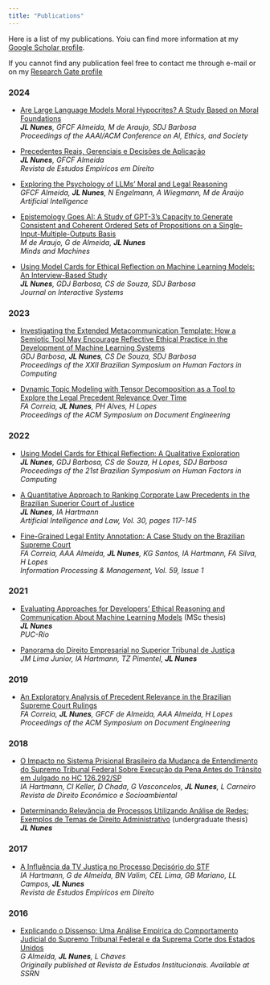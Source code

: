 ---
title: "Publications"
---

Here is a list of my publications. Yoiu can find more information at my [Google Scholar profile](https://scholar.google.com/citations?user=8V-ZZZEAAAAJ&hl=en).

If you cannot find any publication feel free to contact me through e-mail or on my [Research Gate profile](https://www.researchgate.net/profile/Jose-Luiz-Nunes?ev=hdr_xprf&_tp=eyJjb250ZXh0Ijp7ImZpcnN0UGFnZSI6ImhvbWUiLCJwYWdlIjoiaG9tZSIsInBvc2l0aW9uIjoiZ2xvYmFsSGVhZGVyIn19)



<!-- Publications to be added below: -->

### 2024
- [Are Large Language Models Moral Hypocrites? A Study Based on Moral Foundations](https://ojs.aaai.org/index.php/AIES/article/view/31704)  
  ***JL Nunes**, GFCF Almeida, M de Araujo, SDJ Barbosa*  
  *Proceedings of the AAAI/ACM Conference on AI, Ethics, and Society*

- [Precedentes Reais, Gerenciais e Decisões de Aplicação](https://www.reedrevista.org/reed/article/view/709)  
  ***JL Nunes**, GFCF Almeida*  
  *Revista de Estudos Empíricos em Direito*

- [Exploring the Psychology of LLMs’ Moral and Legal Reasoning](https://www.sciencedirect.com/science/article/abs/pii/S000437022400081X)  
  *GFCF Almeida, **JL Nunes**, N Engelmann, A Wiegmann, M de Araújo*  
  *Artificial Intelligence*

- [Epistemology Goes AI: A Study of GPT-3’s Capacity to Generate Consistent and Coherent Ordered Sets of Propositions on a Single-Input-Multiple-Outputs Basis](https://link.springer.com/article/10.1007/s11023-024-09660-6)  
  *M de Araujo, G de Almeida, **JL Nunes***  
  *Minds and Machines*

- [Using Model Cards for Ethical Reflection on Machine Learning Models: An Interview-Based Study](https://journals-sol.sbc.org.br/index.php/jis/article/view/3444)  
  ***JL Nunes**, GDJ Barbosa, CS de Souza, SDJ Barbosa*  
  *Journal on Interactive Systems*

### 2023
- [Investigating the Extended Metacommunication Template: How a Semiotic Tool May Encourage Reflective Ethical Practice in the Development of Machine Learning Systems](https://dl.acm.org/doi/abs/10.1145/3638067.3638070)  
  *GDJ Barbosa, **JL Nunes**, CS De Souza, SDJ Barbosa*  
  *Proceedings of the XXII Brazilian Symposium on Human Factors in Computing*

- [Dynamic Topic Modeling with Tensor Decomposition as a Tool to Explore the Legal Precedent Relevance Over Time](https://dl.acm.org/doi/abs/10.1145/3573128.3604899)  
  *FA Correia, **JL Nunes**, PH Alves, H Lopes*  
  *Proceedings of the ACM Symposium on Document Engineering*

### 2022
- [Using Model Cards for Ethical Reflection: A Qualitative Exploration](https://dl.acm.org/doi/abs/10.1145/3554364.3559117)  
  ***JL Nunes**, GDJ Barbosa, CS de Souza, H Lopes, SDJ Barbosa*  
  *Proceedings of the 21st Brazilian Symposium on Human Factors in Computing*

- [A Quantitative Approach to Ranking Corporate Law Precedents in the Brazilian Superior Court of Justice](https://link.springer.com/article/10.1007/s10506-021-09290-8)  
  ***JL Nunes**, IA Hartmann*  
  *Artificial Intelligence and Law, Vol. 30, pages 117-145*

- [Fine-Grained Legal Entity Annotation: A Case Study on the Brazilian Supreme Court](https://www.sciencedirect.com/science/article/abs/pii/S0306457321002727)  
  *FA Correia, AAA Almeida, **JL Nunes**, KG Santos, IA Hartmann, FA Silva, H Lopes*  
  *Information Processing & Management, Vol. 59, Issue 1*

### 2021
- [Evaluating Approaches for Developers’ Ethical Reasoning and Communication About Machine Learning Models](https://www.maxwell.vrac.puc-rio.br/56260/56260.PDF)  (MSc thesis)  
  ***JL Nunes***  
  *PUC-Rio*

- [Panorama do Direito Empresarial no Superior Tribunal de Justiça](https://bibliotecadigital.fgv.br/dspace/bitstream/handle/10438/31251/0.%20Miolo%20digital_Panorama%20do%20Direito%20Empresarial%20no%20STJ.pdf?sequence=1)  
  *JM Lima Junior, IA Hartmann, TZ Pimentel, **JL Nunes***  

### 2019
- [An Exploratory Analysis of Precedent Relevance in the Brazilian Supreme Court Rulings](https://dl.acm.org/doi/abs/10.1145/3342558.3345416)  
  *FA Correia, **JL Nunes**, GFCF de Almeida, AAA Almeida, H Lopes*  
  *Proceedings of the ACM Symposium on Document Engineering*

### 2018
- [O Impacto no Sistema Prisional Brasileiro da Mudança de Entendimento do Supremo Tribunal Federal Sobre Execução da Pena Antes do Trânsito em Julgado no HC 126.292/SP](https://periodicos.pucpr.br/direitoeconomico/article/view/22393)  
  *IA Hartmann, CI Keller, D Chada, G Vasconcelos, **JL Nunes**, L Carneiro*  
  *Revista de Direito Econômico e Socioambiental*

- [Determinando Relevância de Processos Utilizando Análise de Redes: Exemplos de Temas de Direito Administrativo](https://repositorio.fgv.br/items/d4c9505f-06f8-492b-8d4c-247113ef8028) (undergraduate thesis)   
  ***JL Nunes***  

### 2017
- [A Influência da TV Justiça no Processo Decisório do STF](https://reedrevista.org/reed/article/view/186)  
  *IA Hartmann, G de Almeida, BN Valim, CEL Lima, GB Mariano, LL Campos, **JL Nunes***  
  *Revista de Estudos Empíricos em Direito*

### 2016
- [Explicando o Dissenso: Uma Análise Empírica do Comportamento Judicial do Supremo Tribunal Federal e da Suprema Corte dos Estados Unidos](https://papers.ssrn.com/sol3/papers.cfm?abstract_id=3428679)  
  *G Almeida, **JL Nunes**, L Chaves*  
  *Originally published at Revista de Estudos Institucionais. Available at SSRN*
